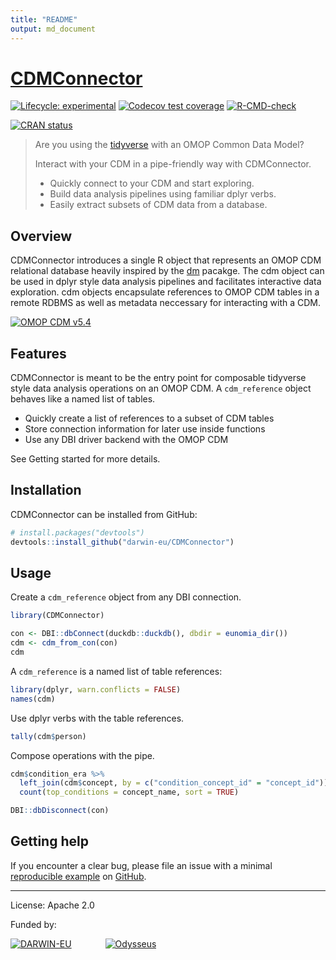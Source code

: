 ```yaml
---
title: "README"
output: md_document
---
```


<!-- README.md is generated from README.Rmd. Please edit that file -->

# [CDMConnector](https://odyosg.github.io/CDMConnector/)

<!-- badges: start -->
[![Lifecycle: experimental](https://lifecycle.r-lib.org/reference/figures/lifecycle-experimental.svg)](https://lifecycle.r-lib.org/articles/stages.html)
[![Codecov test coverage](https://codecov.io/gh/darwin-eu/CDMConnector/branch/main/graph/badge.svg)](https://app.codecov.io/gh/darwin-eu/CDMConnector?branch=main)
[![R-CMD-check](https://github.com/darwin-eu/CDMConnector/actions/workflows/R-CMD-check.yaml/badge.svg)](https://github.com/darwin-eu/CDMConnector/actions/workflows/R-CMD-check.yaml)
<!-- badges: end -->

[![CRAN status](https://www.r-pkg.org/badges/version/CDMConnector)](https://CRAN.R-project.org/package=CDMConnector)

> Are you using the [tidyverse](https://www.tidyverse.org/) with an OMOP Common Data Model? 
>
> Interact with your CDM in a pipe-friendly way with CDMConnector.
>
> - Quickly connect to your CDM and start exploring.
> - Build data analysis pipelines using familiar dplyr verbs.
> - Easily extract subsets of CDM data from a database.


## Overview

CDMConnector introduces a single R object that represents an OMOP CDM relational database heavily inspired by the [dm](https://cynkra.github.io/dm/) pacakge. The cdm object can be used in dplyr style data analysis pipelines and facilitates interactive data exploration. cdm objects encapsulate references to OMOP CDM tables in a remote RDBMS as well as metadata neccessary for interacting with a CDM. 


[![OMOP CDM v5.4](https://ohdsi.github.io/CommonDataModel/images/cdm54.png)](https://ohdsi.github.io/CommonDataModel/)

## Features

CDMConnector is meant to be the entry point for composable tidyverse style data analysis operations on an OMOP CDM. 
A `cdm_reference` object behaves like a named list of tables.

- Quickly create a list of references to a subset of CDM tables
- Store connection information for later use inside functions
- Use any DBI driver backend with the OMOP CDM

See Getting started for more details.


## Installation

CDMConnector can be installed from GitHub:

```r
# install.packages("devtools")
devtools::install_github("darwin-eu/CDMConnector")
```

## Usage

Create a `cdm_reference` object from any DBI connection.

```r
library(CDMConnector)

con <- DBI::dbConnect(duckdb::duckdb(), dbdir = eunomia_dir())
cdm <- cdm_from_con(con)
cdm
```

A `cdm_reference` is a named list of table references:

```r
library(dplyr, warn.conflicts = FALSE)
names(cdm)
```

Use dplyr verbs with the table references.

```r
tally(cdm$person)
```

Compose operations with the pipe.

```r
cdm$condition_era %>%
  left_join(cdm$concept, by = c("condition_concept_id" = "concept_id")) %>% 
  count(top_conditions = concept_name, sort = TRUE)
```


```r
DBI::dbDisconnect(con)
```

## Getting help

If you encounter a clear bug, please file an issue with a minimal [reproducible example](https://reprex.tidyverse.org/) on [GitHub](https://github.com/OdyOSG/CDMConnector/issues).


---

License: Apache 2.0

Funded by:

[![DARWIN-EU](man/figures/darwin-eu-logo.png)](https://www.ema.europa.eu/en/about-us/how-we-work/big-data/data-analysis-real-world-interrogation-network-darwin-eu)
<span style="padding-right:50px">
</span>
[![Odysseus](man/figures/logo_odys.svg)](https://odysseusinc.com/)


